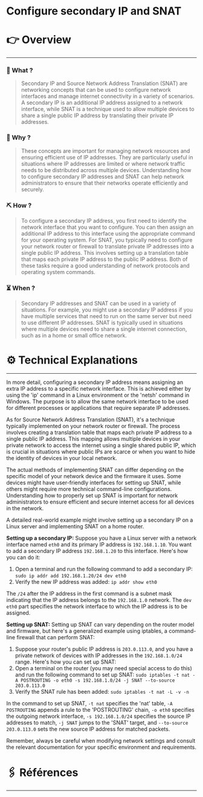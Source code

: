 # Configure secondary IP and SNAT


# 👉 Overview

---

### 👀 What ?

> Secondary IP and Source Network Address Translation (SNAT) are networking concepts that can be used to configure network interfaces and manage internet connectivity in a variety of scenarios. A secondary IP is an additional IP address assigned to a network interface, while SNAT is a technique used to allow multiple devices to share a single public IP address by translating their private IP addresses.
> 

### 🧐 Why ?

> These concepts are important for managing network resources and ensuring efficient use of IP addresses. They are particularly useful in situations where IP addresses are limited or where network traffic needs to be distributed across multiple devices. Understanding how to configure secondary IP addresses and SNAT can help network administrators to ensure that their networks operate efficiently and securely.
> 

### ⛏️ How ?

> To configure a secondary IP address, you first need to identify the network interface that you want to configure. You can then assign an additional IP address to this interface using the appropriate command for your operating system. For SNAT, you typically need to configure your network router or firewall to translate private IP addresses into a single public IP address. This involves setting up a translation table that maps each private IP address to the public IP address. Both of these tasks require a good understanding of network protocols and operating system commands.
> 

### ⏳ When ?

> Secondary IP addresses and SNAT can be used in a variety of situations. For example, you might use a secondary IP address if you have multiple services that need to run on the same server but need to use different IP addresses. SNAT is typically used in situations where multiple devices need to share a single internet connection, such as in a home or small office network.
> 

# ⚙️ Technical Explanations

---

In more detail, configuring a secondary IP address means assigning an extra IP address to a specific network interface. This is achieved either by using the 'ip' command in a Linux environment or the 'netsh' command in Windows. The purpose is to allow the same network interface to be used for different processes or applications that require separate IP addresses.

As for Source Network Address Translation (SNAT), it's a technique typically implemented on your network router or firewall. The process involves creating a translation table that maps each private IP address to a single public IP address. This mapping allows multiple devices in your private network to access the internet using a single shared public IP, which is crucial in situations where public IPs are scarce or when you want to hide the identity of devices in your local network.

The actual methods of implementing SNAT can differ depending on the specific model of your network device and the firmware it uses. Some devices might have user-friendly interfaces for setting up SNAT, while others might require more technical command-line configurations. Understanding how to properly set up SNAT is important for network administrators to ensure efficient and secure internet access for all devices in the network.

A detailed real-world example might involve setting up a secondary IP on a Linux server and implementing SNAT on a home router.

**Setting up a secondary IP:**
Suppose you have a Linux server with a network interface named `eth0` and its primary IP address is `192.168.1.10`. You want to add a secondary IP address `192.168.1.20` to this interface. Here's how you can do it:

1. Open a terminal and run the following command to add a secondary IP: `sudo ip addr add 192.168.1.20/24 dev eth0`
2. Verify the new IP address was added: `ip addr show eth0`

The `/24` after the IP address in the first command is a subnet mask indicating that the IP address belongs to the `192.168.1.0` network. The `dev eth0` part specifies the network interface to which the IP address is to be assigned.

**Setting up SNAT:**
Setting up SNAT can vary depending on the router model and firmware, but here's a generalized example using iptables, a command-line firewall that can perform SNAT:

1. Suppose your router's public IP address is `203.0.113.0`, and you have a private network of devices with IP addresses in the `192.168.1.0/24` range. Here's how you can set up SNAT:
2. Open a terminal on the router (you may need special access to do this) and run the following command to set up SNAT: `sudo iptables -t nat -A POSTROUTING -o eth0 -s 192.168.1.0/24 -j SNAT --to-source 203.0.113.0`
3. Verify the SNAT rule has been added: `sudo iptables -t nat -L -v -n`

In the command to set up SNAT, `-t nat` specifies the 'nat' table, `-A POSTROUTING` appends a rule to the 'POSTROUTING' chain, `-o eth0` specifies the outgoing network interface, `-s 192.168.1.0/24` specifies the source IP addresses to match, `-j SNAT` jumps to the 'SNAT' target, and `--to-source 203.0.113.0` sets the new source IP address for matched packets.

Remember, always be careful when modifying network settings and consult the relevant documentation for your specific environment and requirements.

# 🖇️ Références

---